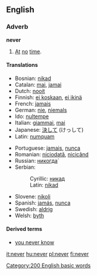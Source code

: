 ==English==

{{rank|first|down|good|98|never|shall|most|where}}

===Adverb===
'''never'''

#[[at|At]] [[no]] [[time]].

====Translations====
{{top}}
*Bosnian: [[nikad#Bosnian|nikad]]
*Catalan: [[mai]], [[jamai]]
*Dutch: [[nooit]]
*Finnish: [[ei koskaan]], [[ei ikinä]]
*French: [[jamais]]
*German: [[nie]], [[niemals]]
*Ido: [[nultempe]]
*Italian: [[giammai]], [[mai]]
*Japanese: [[決して]] (けっして)
*Latin: [[numquam]]
{{mid}}
*Portuguese: [[jamais]], [[nunca]]
*Romanian: [[niciodată]], [[nicicând]]
*Russian: [[никогда|никогда́]]
*Serbian:
*:Cyrillic: [[никад#Serbian|никад]]
*:Latin: [[nikad#Serbian|nikad]]
*Slovene: [[nikoli]]
*Spanish: [[jamás]], [[nunca]]
*Swedish: [[aldrig]]
*Welsh: [[byth]]
{{bottom}}

====Derived terms====
*[[you never know]]

[[Category:200 English basic words]]

[[it:never]]
[[hu:never]]
[[pl:never]]
[[fi:never]]